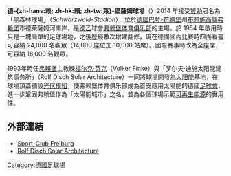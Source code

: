 {{noteTA|G1=足球|G2=德甲
|T=zh-hans:黑森林球场; zh-hk:黑森林球場; zh-tw:黑森林球場;
|1=zh-hans:弗赖堡体育俱乐部; zh-hk:弗賴堡體育會; zh-tw:弗萊堡體育俱樂部;
|2=zh-hans:弗赖堡; zh-hk:弗賴堡; zh-tw:弗萊堡;
}}
{{Infobox Stadium
| stadium_name      = 黑森林球場<br />''Schwarzwald-Stadion''
| nickname          = 
| image             = [[File:Badenova-Stadion_Nord-Osten.JPG|250px]]
| caption           = 
| location          = [[德國|德國]][[弗赖堡|弗赖堡]]
| coordinates       = 
| broke_ground      = 
| opened            = 1954年
| renovated         = 1970, 1980, 1993–1995, 1999, 2004
| expanded          = 
| closed            = 
| demolished        = 
| owner             = [[弗赖堡体育俱乐部|弗赖堡体育俱乐部]]
| operator          = 
| surface           = 天然草
| construction_cost = 
| architect         =
| project_manager   =
| main_contractors  = 
| former_names      = 德-{zh-hans:赖; zh-hk:賴; zh-tw:萊}-堡薩姆球場（Dreisamstadion，1954–2004）<br />巴登諾瓦球場（badenova-Stadion，2004–2011）<br />馬格太陽能球場（MAGE SOLAR-Stadion，2011–2014）
| tenants           = <center>[[弗赖堡体育俱乐部|弗赖堡体育俱乐部]]</center>
| seating_capacity  = 24,000 人（國內賽）<ref>http://www.scfreiburg.com/verein/daten-fakten/stadion</ref><br /> 18,000 人（國際賽）<ref>http://www.badische-zeitung.de/freiburg/uefa-genehmigt-europa-league-spiele-im-sc-stadion--73356745.html</ref>
| dimensions        = 101 公尺 × 68 公尺
}}
'''德-{zh-hans:赖; zh-hk:賴; zh-tw:萊}-堡薩姆球場'''（{{lang-de|'''Dreisamstadion'''}}）2014 年接受[[贊助|贊助]]冠名為「黑森林球場」（''Schwarzwald-Stadion''），位於[[德國|德國]][[巴登-符腾堡|巴登-符腾堡]]州[[布賴施高縣|布賴施高縣]][[弗赖堡|弗赖堡]]市德萊薩姆河南岸，是[[德乙|德乙]]球會[[弗赖堡体育俱乐部|弗赖堡体育俱乐部]]的主場。於 1954 年啟用時只是一塊簡單的足球場地，之後歷經數次增建翻修，現在德國國內比賽時四面看臺可容納 24,000 名觀眾（14,000 座位加 10,000 站席）。國際賽事時改為全座席，可容納 18,000 名觀眾。

1993年時任[[弗赖堡体育俱乐部|弗賴堡]]主教練[[福尔克·芬克|福尔克·芬克]]（Volker Finke）與「罗尔夫·迪施太阳能建筑事务所」（Rolf Disch Solar Architecture）一同將球場開發為[[太阳能|太阳能]]基地，在球場頂蓋舖設[[光伏模組|光伏模組]]，使弗赖堡体育俱乐部成為首支應用太陽能的德國[[足球會|足球會]]，進一步鞏固弗赖堡作為「太陽能城市」之名，並為各個球場示範[[可再生能源|可再生能源]]的實用性。

==外部連結==
{{Commonscat|Badenova-Stadion Freiburg}}
*[https://web.archive.org/web/20131006114326/http://www.scfreiburg.com/ Sport-Club Freiburg]
*[http://hosting.more-elements.com/MoccaMS/projects/plusenergie/index.php?p=home&pid=276&L=0&host=2 Rolf Disch Solar Architecture]{{Wayback|url=http://hosting.more-elements.com/MoccaMS/projects/plusenergie/index.php?p=home&pid=276&L=0&host=2 |date=20110818013044 }}

{{coord|47|59|20|N|7|53|35|E|display=title|region:DE-BW_type:landmark_source:dewiki}}
{{DEFAULTSORT:Dreisamstadion}}
[[Category:德國足球場|Category:德國足球場]]